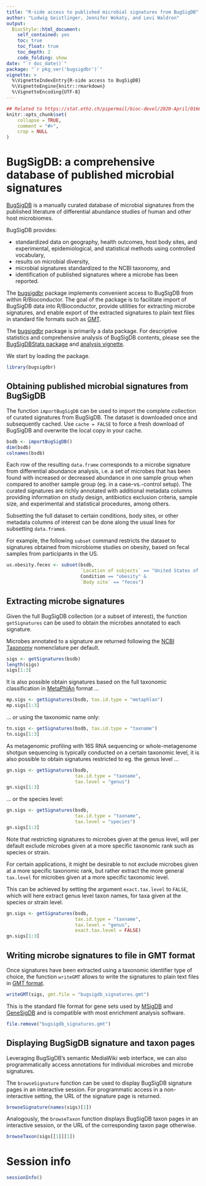 ```yaml
---
title: "R-side access to published microbial signatures from BugSigDB"
author: "Ludwig Geistlinger, Jennifer Wokaty, and Levi Waldron"
output:
  BiocStyle::html_document:
    self_contained: yes
    toc: true
    toc_float: true
    toc_depth: 2
    code_folding: show
date: "`r doc_date()`"
package: "`r pkg_ver('bugsigdbr')`"
vignette: >
  %\VignetteIndexEntry{R-side access to BugSigDB}
  %\VignetteEngine{knitr::rmarkdown}
  %\VignetteEncoding{UTF-8}  
---
```


```r
## Related to https://stat.ethz.ch/pipermail/bioc-devel/2020-April/016656.html
knitr::opts_chunk$set(
    collapse = TRUE,
    comment = "#>",
    crop = NULL
)
```

# BugSigDB: a comprehensive database of published microbial signatures

[BugSigDB](https://bugsigdb.org) is a manually curated database of microbial
signatures from the published literature of differential abundance studies of
human and other host microbiomes.

BugSigDB provides:

* standardized data on geography, health outcomes, host body sites, and
  experimental, epidemiological, and statistical methods using controlled
  vocabulary,
* results on microbial diversity,
* microbial signatures standardized to the NCBI taxonomy, and
* identification of published signatures where a microbe has been reported.

The [bugsigdbr](https://github.com/waldronlab/bugsigdbr) package implements
convenient access to BugSigDB from within R/Bioconductor. 
The goal of the package is to facilitate import of BugSigDB data into
R/Bioconductor, provide utilities for extracting microbe signatures, and enable
export of the extracted signatures to plain text files in standard file formats
such as [GMT][1].

[1]: https://software.broadinstitute.org/cancer/software/gsea/wiki/index.php/Data_formats#GMT:_Gene_Matrix_Transposed_file_format_.28.2A.gmt.29

The [bugsigdbr](https://github.com/waldronlab/bugsigdbr) package is primarily a
data package. For descriptive statistics and comprehensive analysis of BugSigDB
contents, please see the 
[BugSigDBStats package](https://github.com/waldronlab/BugSigDBStats)
and [analysis vignette][2].

[2]: http://waldronlab.io/BugSigDBStats/articles/BugSigDBStats.html
 
We start by loading the package.

```r
library(bugsigdbr)
```

## Obtaining published microbial signatures from BugSigDB

The function `importBugSigDB` can be used to import the complete collection of
curated signatures from BugSigDB. The dataset is downloaded once and
subsequently cached. Use `cache = FALSE` to force a fresh download of BugSigDB
and overwrite the local copy in your cache.  

```r
bsdb <- importBugSigDB()
dim(bsdb)
colnames(bsdb)
```

Each row of the resulting `data.frame` corresponds to a microbe signature from
differential abundance analysis, i.e. a set of microbes that has been found
with increased or decreased abundance in one sample group when compared to
another sample group (eg. in a case-vs.-control setup).
The curated signatures are richly annotated with additional metadata columns
providing information on study design, antibiotics exclusion criteria,
sample size, and experimental and statistical procedures, among others.

Subsetting the full dataset to certain conditions, body sites, or other
metadata columns of interest can be done along the usual lines for
subsetting `data.frame`s.

For example, the following `subset` command restricts the dataset to signatures
obtained from microbiome studies on obesity, based on fecal samples from
participants in the US.

```r
us.obesity.feces <- subset(bsdb,
                           `Location of subjects` == "United States of America" &
                           Condition == "obesity" &
                           `Body site` == "feces")
```

## Extracting microbe signatures

Given the full BugSigDB collection (or a subset of interest), the function
`getSignatures` can be used to obtain the microbes annotated to each signature.

Microbes annotated to a signature are returned following the
[NCBI Taxonomy](https://www.ncbi.nlm.nih.gov/taxonomy) nomenclature per
default.

```r
sigs <- getSignatures(bsdb)
length(sigs)
sigs[1:3]
```

It is also possible obtain signatures based on the full taxonomic
classification in [MetaPhlAn](https://github.com/biobakery/MetaPhlAn)
format ...

```r
mp.sigs <- getSignatures(bsdb, tax.id.type = "metaphlan")
mp.sigs[1:3]
```

... or using the taxonomic name only:

```r
tn.sigs <- getSignatures(bsdb, tax.id.type = "taxname")
tn.sigs[1:3]
```

As metagenomic profiling with 16S RNA sequencing or whole-metagenome shotgun
sequencing is typically conducted on a certain taxonomic level, it is also
possible to obtain signatures restricted to eg. the genus level ...

```r
gn.sigs <- getSignatures(bsdb, 
                         tax.id.type = "taxname",
                         tax.level = "genus")
gn.sigs[1:3]
```

... or the species level:

```r
gn.sigs <- getSignatures(bsdb, 
                         tax.id.type = "taxname",
                         tax.level = "species")
gn.sigs[1:3]
```

Note that restricting signatures to microbes given at the genus level, will per
default exclude microbes given at a more specific taxonomic rank such as
species or strain.

For certain applications, it might be desirable to not exclude microbes given
at a more specific taxonomic rank, but rather extract the more general
`tax.level` for microbes given at a more specific taxonomic level.

This can be achieved by setting the argument `exact.tax.level` to `FALSE`,
which will here extract genus level taxon names, for taxa given at the species
or strain level.

```r
gn.sigs <- getSignatures(bsdb, 
                         tax.id.type = "taxname",
                         tax.level = "genus",
                         exact.tax.level = FALSE)
gn.sigs[1:3]
```

## Writing microbe signatures to file in GMT format

Once signatures have been extracted using a taxonomic identifier type of
choice, the function `writeGMT` allows to write the signatures to plain text
files in [GMT format][3].

[3]: https://software.broadinstitute.org/cancer/software/gsea/wiki/index.php/Data_formats#GMT:_Gene_Matrix_Transposed_file_format_.28.2A.gmt.29


```r
writeGMT(sigs, gmt.file = "bugsigdb_signatures.gmt")
```

This is the standard file format for gene sets used by
[MSigDB](https://www.gsea-msigdb.org/gsea/msigdb/) and
[GeneSigDB](https://pubmed.ncbi.nlm.nih.gov/22110038)
and is compatible with most enrichment analysis software.

```r
file.remove("bugsigdb_signatures.gmt")
```

## Displaying BugSigDB signature and taxon pages

Leveraging BugSigDB's semantic MediaWiki web interface, we can also
programmatically access annotations for individual microbes and microbe
signatures.

The `browseSignature` function can be used to display BugSigDB signature pages
in an interactive session. For programmatic access in a non-interactive
setting, the URL of the signature page is returned.

```r
browseSignature(names(sigs)[1])
```

Analogously, the `browseTaxon` function displays BugSigDB taxon pages in an
interactive session, or the URL of the corresponding taxon page otherwise.

```r
browseTaxon(sigs[[1]][1])
```

# Session info

```r
sessionInfo()
```
